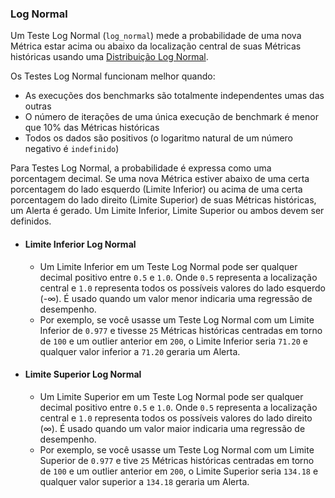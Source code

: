 ### Log Normal

Um Teste Log Normal (`log_normal`) mede a probabilidade de uma nova Métrica estar acima ou abaixo da localização central de suas Métricas históricas usando uma [Distribuição Log Normal](https://en.wikipedia.org/wiki/Log-normal_distribution).

Os Testes Log Normal funcionam melhor quando:
- As execuções dos benchmarks são totalmente independentes umas das outras
- O número de iterações de uma única execução de benchmark é menor que 10% das Métricas históricas
- Todos os dados são positivos (o logaritmo natural de um número negativo é `indefinido`)

Para Testes Log Normal, a probabilidade é expressa como uma porcentagem decimal.
Se uma nova Métrica estiver abaixo de uma certa porcentagem do lado esquerdo (Limite Inferior)
ou acima de uma certa porcentagem do lado direito (Limite Superior) de suas Métricas históricas, um Alerta é gerado.
Um Limite Inferior, Limite Superior ou ambos devem ser definidos.

- #### Limite Inferior Log Normal
  - Um Limite Inferior em um Teste Log Normal pode ser qualquer decimal positivo entre `0.5` e `1.0`.
Onde `0.5` representa a localização central e `1.0` representa todos os possíveis valores do lado esquerdo (-∞).
É usado quando um valor menor indicaria uma regressão de desempenho.
  - Por exemplo, se você usasse um Teste Log Normal com um Limite Inferior de `0.977`
e tivesse `25` Métricas históricas centradas em torno de `100` e um outlier anterior em `200`,
o Limite Inferior seria `71.20` e
qualquer valor inferior a `71.20` geraria um Alerta.
- #### Limite Superior Log Normal
  - Um Limite Superior em um Teste Log Normal pode ser qualquer decimal positivo entre `0.5` e `1.0`.
Onde `0.5` representa a localização central e `1.0` representa todos os possíveis valores do lado direito (∞).
É usado quando um valor maior indicaria uma regressão de desempenho.
  - Por exemplo, se você usasse um Teste Log Normal com um Limite Superior de `0.977`
e tive `25` Métricas históricas centradas em torno de `100` e um outlier anterior em `200`,
o Limite Superior seria `134.18` e
qualquer valor superior a `134.18` geraria um Alerta.